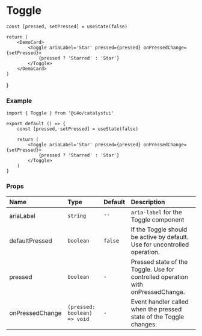 
# Toggle

    const [pressed, setPressed] = useState(false)

    return (
        <DemoCard>
            <Toggle ariaLabel='Star' pressed={pressed} onPressedChange={setPressed}>
                {pressed ? 'Starred' : 'Star'}
            </Toggle>
        </DemoCard>
    )

}

<ToggleDemo />

### Example

```tsx
import { Toggle } from '@i4o/catalystui'

export default () => {
	const [pressed, setPressed] = useState(false)

	return (
		<Toggle ariaLabel='Star' pressed={pressed} onPressedChange={setPressed}>
			{pressed ? 'Starred' : 'Star'}
		</Toggle>
	)
}
```

### Props

| Name            | Type                         | Default | Description                                                                     |
| :-------------- | :--------------------------- | :------ | :------------------------------------------------------------------------------ |
| ariaLabel       | `string`                     | `''`    | `aria-label` for the Toggle component                                           |
| defaultPressed  | `boolean`                    | `false` | If the Toggle should be active by default. Use for uncontrolled operation.      |
| pressed         | `boolean`                    | `-`     | Pressed state of the Toggle. Use for controlled operation with onPressedChange. |
| onPressedChange | `(pressed: boolean) => void` | `-`     | Event handler called when the pressed state of the Toggle changes.              |
